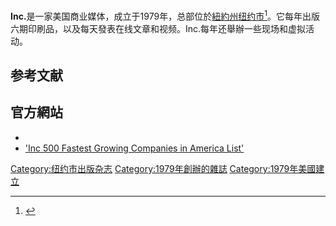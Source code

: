 {{Infobox magazine
| title              = Inc.


| category           = 商業

| firstdate          = {{start date and age|1979|4}}
| total_circulation  = 653,189<ref>{{cite web|url=http://abcas3.auditedmedia.com/ecirc/magtitlesearch.asp|archive-url=https://archive.today/20190917161750/http://abcas3.auditedmedia.com/ecirc/magtitlesearch.asp|url-status=dead|archive-date=2019-09-17|title="Consumer Magazines"--Alliance for Audited Media|date=2019-06-30|access-date=2019-09-17}}</ref>
| circulation_year   = 2019年6月
| country            = [[美国|美国]]
| based              = [[纽约州|纽约州]][[纽约|纽约]]
| language           = 英語
| website            = {{official URL}}
| issn               = 0162-8968
| company            = {{link-en|Mansueto Ventures}} LLC
}}
'''Inc.'''是一家美国商业媒体，成立于1979年，总部位於[[紐約州|紐約州]][[纽约市|纽约市]]<ref>{{Cite web|title=Trends in the Market for Entrepreneurship Faculty, 1989-1998|url=https://www.researchgate.net/publication/4967889|accessdate=2019-09-11|work=ResearchGate|language=en}}</ref>。它每年出版六期印刷品，以及每天發表在线文章和视频。Inc.每年还舉辦一些现场和虚拟活动。

==参考文献==
{{reflist}}
==官方網站==
* {{official}}
* [http://www.inc.com/inc5000/list/ 'Inc 500 Fastest Growing Companies in America List'] {{Wayback|url=http://www.inc.com/inc5000/list/ |date=20210607084256 }}
[[Category:纽约市出版杂志|Category:纽约市出版杂志]]
[[Category:1979年創辦的雜誌|Category:1979年創辦的雜誌]]
[[Category:1979年美國建立|Category:1979年美國建立]]
